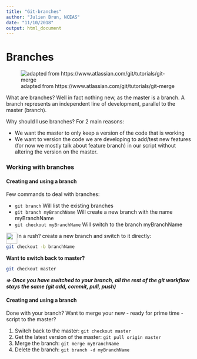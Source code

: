 ```yaml
---
title: "Git-branches"
author: "Julien Brun, NCEAS"
date: "11/10/2018"
output: html_document
---
```


# Branches

![adapted from https://www.atlassian.com/git/tutorials/git-merge](images/atlassian_branches_sketch.png)

What are branches?  Well in fact nothing new, as the master is a branch. A branch represents an independent line of development, parallel to the master (branch).

Why should I use branches? For 2 main reasons:

* We want the master to only keep a version of the code that is working
* We want to version the code we are developing to add/test new features (for now we mostly talk about feature branch) in our script without altering the version on the master.

### Working with branches

#### Creating and using a branch

Few commands to deal with branches:

* `git branch`	Will list the existing branches
* `git branch myBranchName` 	Will create a new branch with the
							name myBranchName
* `git checkout myBranchName` Will switch to the branch myBranchName

<img style="float: left; width: 30px;" src="images/tip.png"/> In a rush? create a new branch and switch to it directly:

```bash
git checkout -b branchName
```


**Want to switch back to master?**

```bash
git checkout master
```

***=> Once you have switched to your branch, all the rest of the git workflow stays the same (git add, commit, pull, push)***

#### Creating and using a branch

Done with your branch? Want to merge your new - ready for prime time - script to the master?

1. Switch back to the master: 	```git checkout master```
2. Get the latest version of the master: ```git pull origin master```
3. Merge the branch: 			```git merge myBranchName ```
4. Delete the branch:			```git branch -d myBranchName```
